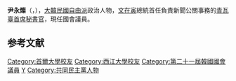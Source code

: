 {{BLP unsourced|time=2020-10-08T07:57:42+00:00}}
{{Infobox politician
| name         = 尹永燦
| native_name  = 윤영찬
| image        = 
| caption      = 
| birth_date   = {{Birth date and age|1964|8|5}}
| birth_place  = {{KOR}}[[全羅北道|全羅北道]][[南原市|南原市]]
| residence    = {{KOR}}[[京畿道|京畿道]][[水原市|水原市]]
| nationality  = {{ROK}}
| party        = {{MPK}}
| other_names  = 
| alma_mater   = {{ubl|[[首爾大學|首爾大學]]|[[西江大學|西江大學]]}}
| office       = {{flagicon|South Korea}} 第21屆[[韓國國會|韓國國會]]議員
| term_start   = 2020年5月30日
| term_end     = 
| constituency = [[京畿道|京畿道]][[城南市|城南市]][[中院區|中院區]]
| predecessor  = {{tsl|ko|신상진|申相珍}}
| successor    = 
| office1      = {{flagicon|ROK}} [[韓國總統秘書室首席秘書官|青瓦臺新聞首席秘書官]]
| term_start1  = 2017年5月11日
| term_end1    = 2019年5月8日
| president1   = [[文在寅|文在寅]]
| predecessor1 = ''首任''
| successor1   = {{tsl|kr|윤도한|尹道漢}}
}}

'''尹永燦'''（{{kor|윤영찬|尹永燦|Yoon Young-chan}}，{{bd|1964年|8月5日}}），[[大韓民國|大韓民國]][[自由派|自由派]]政治人物，[[文在寅|文在寅]]總統首任負責新聞公關事務的[[韓國總統秘書室首席秘書官|青瓦臺首席秘書官]]，現任國會議員。

== 参考文献 ==
<references />

{{DEFAULTSORT:Yoon Young-chan}}
[[Category:首爾大學校友|Category:首爾大學校友]]
[[Category:西江大學校友|Category:西江大學校友]]
[[Category:第二十一屆韓國國會議員|Category:第二十一屆韓國國會議員]]
[[Category:尹姓|Y]]
[[Category:共同民主黨人物|Category:共同民主黨人物]]